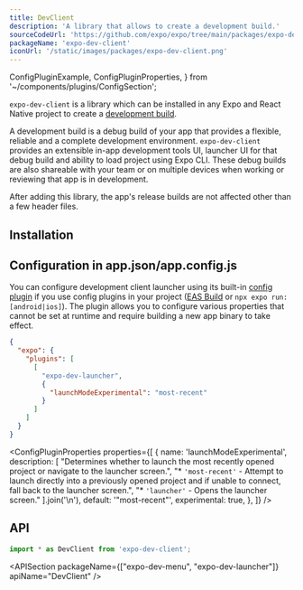 ```yaml
---
title: DevClient
description: 'A library that allows to create a development build.'
sourceCodeUrl: 'https://github.com/expo/expo/tree/main/packages/expo-dev-client'
packageName: 'expo-dev-client'
iconUrl: '/static/images/packages/expo-dev-client.png'
---
```


  ConfigPluginExample,
  ConfigPluginProperties,
} from '~/components/plugins/ConfigSection';

`expo-dev-client` is a library which can be installed in any Expo and React Native project to create a [development build](/workflow/overview/#development-builds).

A development build is a debug build of your app that provides a flexible, reliable and a complete development environment. `expo-dev-client` provides an extensible in-app development tools UI, launcher UI for that debug build and ability to load project using Expo CLI. These debug builds are also shareable with your team or on multiple devices when working or reviewing that app is in development.

After adding this library, the app's release builds are not affected other than a few header files.

<PlatformsSection android emulator ios simulator />

## Installation

<APIInstallSection />

## Configuration in app.json/app.config.js

You can configure development client launcher using its built-in [config plugin](/config-plugins/introduction/) if you use config plugins in your project ([EAS Build](/build/introduction) or `npx expo run:[android|ios]`). The plugin allows you to configure various properties that cannot be set at runtime and require building a new app binary to take effect.

<ConfigPluginExample>

  ```json app.json
  {
    "expo": {
      "plugins": [
        [
          "expo-dev-launcher",
          {
            "launchModeExperimental": "most-recent"
          }
        ]
      ]
    }
  }
  ```

</ConfigPluginExample>

<ConfigPluginProperties
  properties={[
    {
      name: 'launchModeExperimental',
      description: [
        "Determines whether to launch the most recently opened project or navigate to the launcher screen.",
        "* `'most-recent'` - Attempt to launch directly into a previously opened project and if unable to connect, fall back to the launcher screen.",
        "* `'launcher'` - Opens the launcher screen."
      ].join('\n'),
      default: '"most-recent"',
      experimental: true,
    },
  ]}
/>

## API

```js
import * as DevClient from 'expo-dev-client';
```

<APISection packageName={["expo-dev-menu", "expo-dev-launcher"]} apiName="DevClient" />
